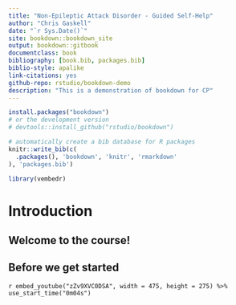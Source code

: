 ```yaml
--- 
title: "Non-Epileptic Attack Disorder - Guided Self-Help"
author: "Chris Gaskell"
date: "`r Sys.Date()`"
site: bookdown::bookdown_site
output: bookdown::gitbook
documentclass: book
bibliography: [book.bib, packages.bib]
biblio-style: apalike
link-citations: yes
github-repo: rstudio/bookdown-demo
description: "This is a demonstration of bookdown for CP"
---
```

```r
install.packages("bookdown")
# or the development version
# devtools::install_github("rstudio/bookdown")
```
```r
# automatically create a bib database for R packages
knitr::write_bib(c(
  .packages(), 'bookdown', 'knitr', 'rmarkdown'
), 'packages.bib')
```
```r
library(vembedr)
```

# Introduction {-}

## Welcome to the course! {-}

## Before we get started {-}

`r embed_youtube("zZv9XVC0DSA", width = 475, height = 275) %>% use_start_time("0m04s")`
